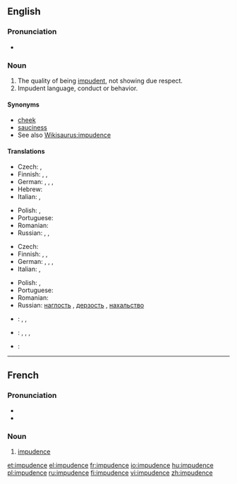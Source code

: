 ==English==

===Pronunciation===
* {{audio-IPA|en-us-impudent.ogg|/ˈɪmpyədəns/ (US)}}

===Noun===
{{en-noun|-}}

# The quality of being [[impudent]], not showing due respect.
# Impudent language, conduct or behavior.

====Synonyms====
* [[cheek]]
* [[sauciness]]
* See also [[Wikisaurus:impudence]]

====Translations====
{{trans-top|quality of being impudent}}
* Czech: {{t-|cs|drzost|f}},  {{t-|cs|nestydatost|f}}
* Finnish: {{t-|fi|röyhkeys}}, {{t|fi|häpeämättömyys}}, {{t|fi|julkeus}}
* German: {{t-|de|Flegelei|f}}, {{t+|de|Frechheit|f}}, {{t+|de|Unverschämtheit|f}}, {{t-|de|Vermessenheit|f}}
* Hebrew: {{t|he|עזות-מצח|f|tr=azút-métzakh}}
* Italian: {{t-|it|impudenza|f}},  {{t+|it|sfrontatezza|f}}
{{trans-mid}}
* Polish: {{t-|pl|bezczelność|f}}, {{t-|pl|zuchwalstwo|n}}
* Portuguese: {{t|pt|imprudência|f}}
* Romanian: {{t-|ro|obrăznicie|f}}
* Russian: {{t+|ru|наглость|f}}, {{t+|ru|дерзость|f}}, {{t+|ru|нахальство|n}}
{{trans-bottom}}

{{trans-top|impudent language, conduct or behavior}}
* Czech: {{t-|cs|drzost|f}}
* Finnish: {{t-|fi|röyhkeys}}, {{t|fi|häpeämättömyys}}, {{t|fi|julkeus}}
* German: {{t-|de|Flegelei|f}}, {{t+|de|Frechheit|f}}, {{t+|de|Unverschämtheit|f}}, {{t-|de|Vermessenheit|f}}
* Italian: {{t-|it|impudenza|f}},  {{t+|it|sfrontatezza|f}}
{{trans-mid}}
* Polish: {{t-|pl|bezczelność|f}}, {{t-|pl|zuchwalstwo|n}}
* Portuguese: {{t|pt|imprudência|f}}
* Romanian: {{t-|ro|obrăznicie|f}}
* Russian: [[наглость]] {{f}}, [[дерзость]] {{f}}, [[нахальство]] {{n}}
{{trans-bottom}}

{{checktrans-top}}
* {{ttbc|Chinese}}: {{t-|cmn|厚脸皮|sc=Hani}}, {{t-|cmn|厚颜|sc=Hani}}, {{t-|cmn|无耻|sc=Hani}}
* {{ttbc|Estonian}}: {{t|et|lugupidamatus}}, {{t|et|ninakus}}, {{t|et|häbematus}}, {{t|et|jultumus}}
* {{ttbc|French}}: {{t+|fr|impudence|f}}
{{trans-bottom}}

----

==French==

===Pronunciation===
* {{IPA|/ɛ̃.py.dɑ̃s/|lang=fr}}
* {{homophones|impudences}}

===Noun===
{{fr-noun|f}}

# [[#English|impudence]]

[[et:impudence]]
[[el:impudence]]
[[fr:impudence]]
[[io:impudence]]
[[hu:impudence]]
[[pl:impudence]]
[[ru:impudence]]
[[fi:impudence]]
[[vi:impudence]]
[[zh:impudence]]